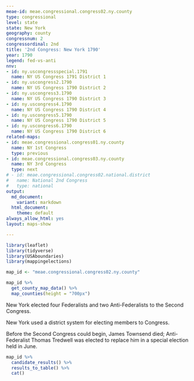 ```yaml
---
meae-id: meae.congressional.congress02.ny.county
type: congressional
level: state
state: New York
geography: county
congressnum: 2
congressordinal: 2nd
title: '2nd Congress: New York 1790'
year: 1790
legend: fed-vs-anti
nnv:
- id: ny.uscongressspecial.1791
  name: NY US Congress 1791 District 1
- id: ny.uscongress2.1790
  name: NY US Congress 1790 District 2
- id: ny.uscongress3.1790
  name: NY US Congress 1790 District 3
- id: ny.uscongress4.1790
  name: NY US Congress 1790 District 4
- id: ny.uscongress5.1790
  name: NY US Congress 1790 District 5
- id: ny.uscongress6.1790
  name: NY US Congress 1790 District 6
related-maps:
- id: meae.congressional.congress01.ny.county
  name: NY 1st Congress
  type: previous
- id: meae.congressional.congress03.ny.county
  name: NY 3rd Congress
  type: next
# - id: meae.congressional.congress02.national.district
#   name: National 2nd Congress
#   type: national
output:
  md_document:
    variant: markdown
  html_document:
    theme: default
always_allow_html: yes
layout: maps-show

---
```


```r
library(leaflet)
library(tidyverse)
library(USAboundaries)
library(mappingelections)

map_id <- "meae.congressional.congress02.ny.county"
```

<div class="map">

```r
map_id %>% 
  get_county_map_data() %>% 
  map_counties(height = "700px")
```

</div>

New York elected four Federalists and two Anti-Federalists to the Second Congress. 

New York used a district system for electing members to Congress.

Before the Second Congress could begin, James Townsend died; Anti-Federalist Thomas Tredwell was elected to replace him in a special election held in June.

<div class="results-table">

```r
map_id %>%
  candidate_results() %>%
  results_to_table() %>%
  cat()
```

</div>
